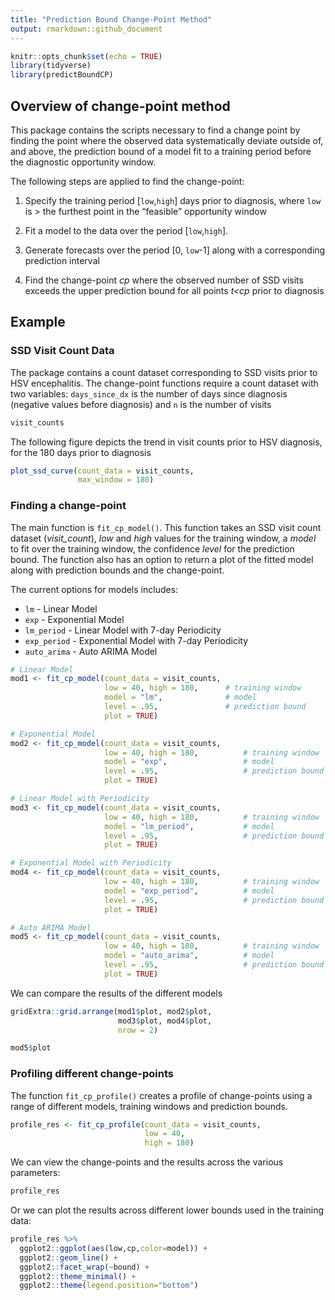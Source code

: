 ```yaml
---
title: "Prediction Bound Change-Point Method"
output: rmarkdown::github_document
---
```


```r
knitr::opts_chunk$set(echo = TRUE)
library(tidyverse)
library(predictBoundCP)
```

## Overview of change-point method

This package contains the scripts necessary to find a change point by finding the point
where the observed data systematically deviate outside of, and above, the prediction bound
of a model fit to a training period before the diagnostic opportunity window.

The following steps are applied to find the change-point:

1. Specify the training period [`low`,`high`] days prior to diagnosis, where `low` 
is > the furthest point in the "feasible" opportunity window

2. Fit a model to the data over the period [`low`,`high`].

3. Generate forecasts over the period [0, `low`-1] along with a corresponding 
prediction interval

4. Find the change-point *cp* where the observed number of SSD visits exceeds the 
upper prediction bound for all points *t<cp* prior to diagnosis

## Example

### SSD Visit Count Data

The package contains a count dataset corresponding to SSD visits prior to HSV encephalitis. 
The change-point functions require a count dataset with two variables: `days_since_dx` 
is the number of days since diagnosis (negative values before diagnosis) and `n`
is the number of visits

```r
visit_counts
```
The following figure depicts the trend in visit counts prior to HSV diagnosis, for
the 180 days prior to diagnosis
``` r
plot_ssd_curve(count_data = visit_counts,
               max_window = 180)
```

### Finding a change-point

The main function is `fit_cp_model()`. This function takes an SSD visit count dataset 
(*visit_count*), *low* and *high* values for the training window, a *model* to fit 
over the training window, the confidence *level* for the prediction bound. The 
function also has an option to return a plot of the fitted model along with prediction
bounds and the change-point.

The current options for models includes:

* `lm` - Linear Model
* `exp` - Exponential Model
* `lm_period` - Linear Model with 7-day Periodicity
* `exp_period` - Exponential Model with 7-day Periodicity
* `auto_arima` - Auto ARIMA Model

``` r
# Linear Model
mod1 <- fit_cp_model(count_data = visit_counts,
                     low = 40, high = 180,      # training window
                     model = "lm",              # model
                     level = .95,               # prediction bound
                     plot = TRUE)

# Exponential Model
mod2 <- fit_cp_model(count_data = visit_counts,
                     low = 40, high = 180,          # training window
                     model = "exp",                 # model
                     level = .95,                   # prediction bound
                     plot = TRUE)

# Linear Model with Periodicity
mod3 <- fit_cp_model(count_data = visit_counts,
                     low = 40, high = 180,          # training window
                     model = "lm_period",           # model
                     level = .95,                   # prediction bound
                     plot = TRUE)

# Exponential Model with Periodicity
mod4 <- fit_cp_model(count_data = visit_counts,
                     low = 40, high = 180,          # training window
                     model = "exp_period",          # model
                     level = .95,                   # prediction bound
                     plot = TRUE)

# Auto ARIMA Model
mod5 <- fit_cp_model(count_data = visit_counts,
                     low = 40, high = 180,          # training window
                     model = "auto_arima",          # model
                     level = .95,                   # prediction bound
                     plot = TRUE)
```

We can compare the results of the different models

``` r
gridExtra::grid.arrange(mod1$plot, mod2$plot,
                        mod3$plot, mod4$plot, 
                        nrow = 2)

mod5$plot
```

### Profiling different change-points

The function `fit_cp_profile()` creates a profile of change-points using a range
of different models, training windows and prediction bounds.

``` r
profile_res <- fit_cp_profile(count_data = visit_counts,
                              low = 40,
                              high = 180)
```

We can view the change-points and the results across the various parameters:
``` r
profile_res
```

Or we can plot the results across different lower bounds used in the training data:
``` r
profile_res %>% 
  ggplot2::ggplot(aes(low,cp,color=model)) +
  ggplot2::geom_line() +
  ggplot2::facet_wrap(~bound) +
  ggplot2::theme_minimal() + 
  ggplot2::theme(legend.position="bottom")
````
